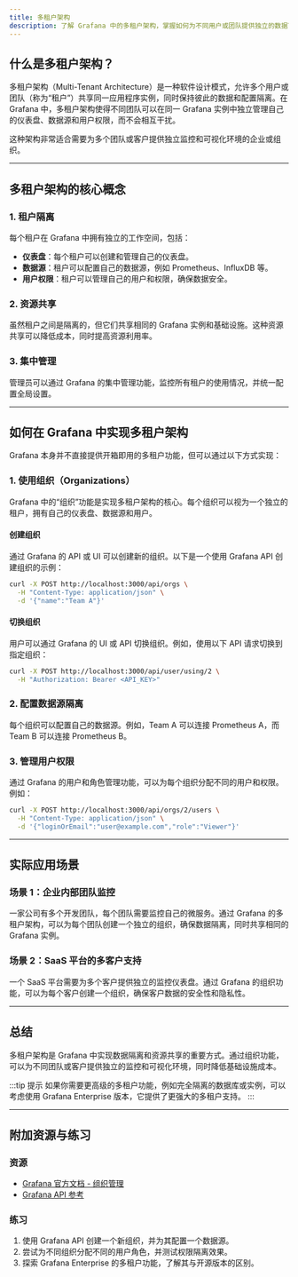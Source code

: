 ```yaml
---
title: 多租户架构
description: 了解 Grafana 中的多租户架构，掌握如何为不同用户或团队提供独立的数据可视化和监控环境。
---
```


## 什么是多租户架构？

多租户架构（Multi-Tenant Architecture）是一种软件设计模式，允许多个用户或团队（称为“租户”）共享同一应用程序实例，同时保持彼此的数据和配置隔离。在 Grafana 中，多租户架构使得不同团队可以在同一 Grafana 实例中独立管理自己的仪表盘、数据源和用户权限，而不会相互干扰。

这种架构非常适合需要为多个团队或客户提供独立监控和可视化环境的企业或组织。

---

## 多租户架构的核心概念

### 1. 租户隔离
每个租户在 Grafana 中拥有独立的工作空间，包括：
- **仪表盘**：每个租户可以创建和管理自己的仪表盘。
- **数据源**：租户可以配置自己的数据源，例如 Prometheus、InfluxDB 等。
- **用户权限**：租户可以管理自己的用户和权限，确保数据安全。

### 2. 资源共享
虽然租户之间是隔离的，但它们共享相同的 Grafana 实例和基础设施。这种资源共享可以降低成本，同时提高资源利用率。

### 3. 集中管理
管理员可以通过 Grafana 的集中管理功能，监控所有租户的使用情况，并统一配置全局设置。

---

## 如何在 Grafana 中实现多租户架构

Grafana 本身并不直接提供开箱即用的多租户功能，但可以通过以下方式实现：

### 1. 使用组织（Organizations）
Grafana 中的“组织”功能是实现多租户架构的核心。每个组织可以视为一个独立的租户，拥有自己的仪表盘、数据源和用户。

#### 创建组织
通过 Grafana 的 API 或 UI 可以创建新的组织。以下是一个使用 Grafana API 创建组织的示例：

```bash
curl -X POST http://localhost:3000/api/orgs \
  -H "Content-Type: application/json" \
  -d '{"name":"Team A"}'
```

#### 切换组织
用户可以通过 Grafana 的 UI 或 API 切换组织。例如，使用以下 API 请求切换到指定组织：

```bash
curl -X POST http://localhost:3000/api/user/using/2 \
  -H "Authorization: Bearer <API_KEY>"
```

### 2. 配置数据源隔离
每个组织可以配置自己的数据源。例如，Team A 可以连接 Prometheus A，而 Team B 可以连接 Prometheus B。

### 3. 管理用户权限
通过 Grafana 的用户和角色管理功能，可以为每个组织分配不同的用户和权限。例如：

```bash
curl -X POST http://localhost:3000/api/orgs/2/users \
  -H "Content-Type: application/json" \
  -d '{"loginOrEmail":"user@example.com","role":"Viewer"}'
```

---

## 实际应用场景

### 场景 1：企业内部团队监控
一家公司有多个开发团队，每个团队需要监控自己的微服务。通过 Grafana 的多租户架构，可以为每个团队创建一个独立的组织，确保数据隔离，同时共享相同的 Grafana 实例。

### 场景 2：SaaS 平台的多客户支持
一个 SaaS 平台需要为多个客户提供独立的监控仪表盘。通过 Grafana 的组织功能，可以为每个客户创建一个组织，确保客户数据的安全性和隐私性。

---

## 总结

多租户架构是 Grafana 中实现数据隔离和资源共享的重要方式。通过组织功能，可以为不同团队或客户提供独立的监控和可视化环境，同时降低基础设施成本。

:::tip 提示
如果你需要更高级的多租户功能，例如完全隔离的数据库或实例，可以考虑使用 Grafana Enterprise 版本，它提供了更强大的多租户支持。
:::

---

## 附加资源与练习

### 资源
- [Grafana 官方文档 - 组织管理](https://grafana.com/docs/grafana/latest/administration/organization-management/)
- [Grafana API 参考](https://grafana.com/docs/grafana/latest/http_api/)

### 练习
1. 使用 Grafana API 创建一个新组织，并为其配置一个数据源。
2. 尝试为不同组织分配不同的用户角色，并测试权限隔离效果。
3. 探索 Grafana Enterprise 的多租户功能，了解其与开源版本的区别。